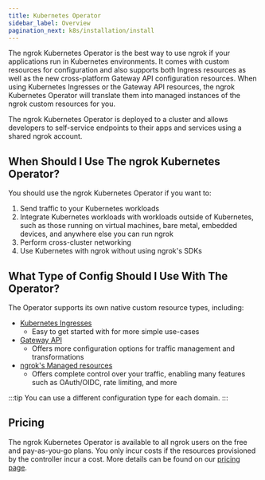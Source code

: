 ```yaml
---
title: Kubernetes Operator
sidebar_label: Overview
pagination_next: k8s/installation/install
---
```


The ngrok Kubernetes Operator is the best way to use ngrok if your applications run in Kubernetes environments. It comes with custom resources for configuration and also supports both Ingress resources as well as the new cross-platform Gateway API configuration resources. When using Kubernetes Ingresses or the Gateway API resources, the ngrok Kubernetes Operator will translate them into managed instances of the ngrok custom resources for you.

The ngrok Kubernetes Operator is deployed to a cluster and allows developers to self-service endpoints to their apps and services using a shared ngrok account.

## When Should I Use The ngrok Kubernetes Operator?

You should use the ngrok Kubernetes Operator if you want to:

1. Send traffic to your Kubernetes workloads
1. Integrate Kubernetes workloads with workloads outside of Kubernetes, such as those running on virtual machines, bare metal, embedded devices, and anywhere else you can run ngrok
1. Perform cross-cluster networking
1. Use Kubernetes with ngrok without using ngrok's SDKs

## What Type of Config Should I Use With The Operator?

The Operator supports its own native custom resource types, including:

- [Kubernetes Ingresses](/docs/k8s/guides/using-ingresses/)
  - Easy to get started with for more simple use-cases
- [Gateway API](/docs/k8s/guides/using-gwapi/)
  - Offers more configuration options for traffic management and transformations
- [ngrok's Managed resources](/docs/k8s/guides/managed-resources/)
  - Offers complete control over your traffic, enabling many features such as OAuth/OIDC, rate limiting, and more

:::tip
You can use a different configuration type for each domain.
:::

## Pricing

The ngrok Kubernetes Operator is available to all ngrok users on the free and pay-as-you-go plans. You only incur costs if the resources provisioned by the
controller incur a cost. More details can be found on our [pricing page](https://ngrok.com/pricing).

[Kubernetes Ingress docs]: https://kubernetes.io/docs/concepts/services-networking/ingress/
[Gateway API docs]: https://gateway-api.sigs.k8s.io/
